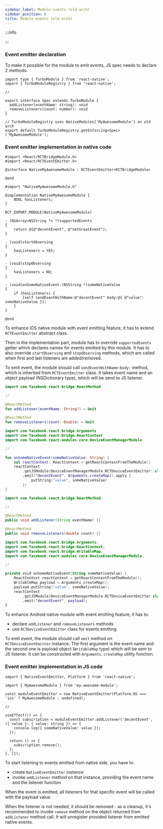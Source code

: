 ```yaml
---
sidebar_label: Module events (old arch)
sidebar_position: 6
title: Module events (old arch)
---
```




:::info

<CodegenForOldArchInfo />

:::

### Event emitter declaration

To make it possible for the module to emit events, JS spec needs to declare 2 methods:

```tsx title="src/NativeMyAwesomeModule.ts"
import type { TurboModule } from 'react-native';
import { TurboModuleRegistry } from 'react-native';

//

export interface Spec extends TurboModule {
  addListener(eventName: string): void
  removeListeners(count: number): void
}

// TurboModuleRegistry uses NativeModules['MyAwesomeModule'] on old arch
export default TurboModuleRegistry.getEnforcing<Spec>('MyAwesomeModule');
```

### Event emitter implementation in native code

<Tabs groupId="native_side">
<TabItem value="iOS" label="iOS">

```objc title="ios/NativeMyAwesomeModule.h"
#import <React/RCTBridgeModule.h>
#import <React/RCTEventEmitter.h>

@interface NativeMyAwesomeModule : RCTEventEmitter<RCTBridgeModule>

@end
```

```objc title="ios/NativeMyAwesomeModule.mm"
#import "NativeMyAwesomeModule.h"

@implementation NativeMyAwesomeModule {
    BOOL hasListeners;
}

RCT_EXPORT_MODULE(NativeMyAwesomeModule)

- (NSArray<NSString *> *)supportedEvents
{
    return @[@"decentEvent", @"notGreatEvent"];
}

- (void)startObserving
{
    hasListeners = YES;
}

- (void)stopObserving
{
    hasListeners = NO;
}

- (void)onSomeNativeEvent:(NSString *)someNativeValue
{
    if (hasListeners) {
        [self sendEventWithName:@"decentEvent" body:@{ @"value": someNativeValue }];
    }
}

@end
```

To enhance iOS native module with event emitting feature, it has to extend `RCTEventEmitter` abstract class.

Then in the implementation part, module has to override `supportedEvents` getter which declares names for events emitted by this module.
It has to also override `startObserving` and `stopObserving` methods, which are called when first and last listeners are added/removed.

To emit event, the module should call `sendEventWithName:body:` method, which is inherited from `RCTEventEmitter` class.
It takes event name and an object payload (NSDictionary type), which will be send to JS listener.

</TabItem>

<TabItem value="Android" label="Android">

<Tabs groupId="android_lang">
<TabItem value="kotlin" label="Kotlin">

```kotlin title="android/src/main/newarch/com/myawesomeapp/NativeMyAwesomeModule.kt"
import com.facebook.react.bridge.ReactMethod

//

@ReactMethod
fun addListener(eventName: String?) = Unit

@ReactMethod
fun removeListeners(count: Double) = Unit
```

```kotlin title="android/src/main/java/com/myawesomeapp/NativeMyAwesomeModuleImpl.kt"
import com.facebook.react.bridge.Arguments
import com.facebook.react.bridge.ReactContext
import com.facebook.react.modules.core.DeviceEventManagerModule

//

fun onSomeNativeEvent(someNativeValue: String) {
    val reactContext: ReactContext = getReactContextFromTheModule()
    reactContext
        .getJSModule(DeviceEventManagerModule.RCTDeviceEventEmitter::class.java)
        .emit("decentEvent", Arguments.createMap().apply {
            putString("value", someNativeValue)
        })
}
```

</TabItem>
<TabItem value="java" label="Java">

```java title="android/src/main/newarch/com/myawesomeapp/NativeMyAwesomeModule.java"
import com.facebook.react.bridge.ReactMethod;

//

@ReactMethod
public void addListener(String eventName) {}

@ReactMethod
public void removeListeners(double count) {}
```

```kotlin title="android/src/main/java/com/myawesomeapp/NativeMyAwesomeModuleImpl.java"
import com.facebook.react.bridge.Arguments;
import com.facebook.react.bridge.ReactContext;
import com.facebook.react.bridge.WritableMap;
import com.facebook.react.modules.core.DeviceEventManagerModule;

//

private void onSomeNativeEvent(String someNativeValue) {
    ReactContext reactContext = getReactContextFromTheModule();
    WritableMap payload = Arguments.createMap();
    payload.putString("value", someNativeValue);
    reactContext
        .getJSModule(DeviceEventManagerModule.RCTDeviceEventEmitter.class)
        .emit("decentEvent", payload);
}
```

</TabItem>
</Tabs>

To enhance Android native module with event emitting feature, it has to:

- declare `addListener` and `removeListeners` methods
- use `RCTDeviceEventEmitter` class for events emitting

To emit event, the module should call `emit` method on `RCTDeviceEventEmitter` instance.
The first argument is the event name and the second one is payload object (`WritableMap` type) which will be sent to JS listener.
It can be constructed with `Arguments.createMap` utility function.

</TabItem>
</Tabs>

### Event emitter implementation in JS code

```tsx title="src/MyAwesomeHook.ts"
import { NativeEventEmitter, Platform } from 'react-native';

import { MyAwesomeModule } from 'my-awesome-module';

const moduleEventEmitter = new NativeEventEmitter(Platform.OS === 'ios' ? MyAwesomeModule : undefined);

//

useEffect(() => {
  const subscription = moduleEventEmitter.addListener('decentEvent', ({ value }: { value: string }) => {
    console.log({ someNativeValue: value });
  });

  return () => {
    subscription.remove();
  };
}, []);
```

To start listening to events emitted from native side, you have to:

- create `NativeEventEmitter` instance
- invoke `addListener` method on that instance, providing the event name and the listener function

When the event is emitted, all listeners for that specific event will be called with the payload value.

When the listener is not needed, it should be removed - as a cleanup, it's recommended to invoke `remove` method on the object returned from `addListener` method call.
It will unregister provided listener from emitted native events.
